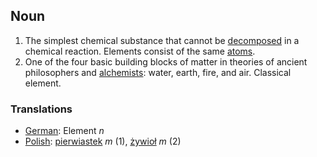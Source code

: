 ==Noun==
# The simplest chemical substance that cannot be [[decompose]]d in a chemical reaction. Elements consist of the same [[atom]]s.
# One of the four basic building blocks of matter in theories of ancient philosophers and [[alchemist]]s: water, earth, fire, and air. Classical element.

===Translations===

*[[German]]: Element ''n''
*[[Polish]]: [[pierwiastek]] ''m'' (1), [[żywioł]] ''m'' (2)
